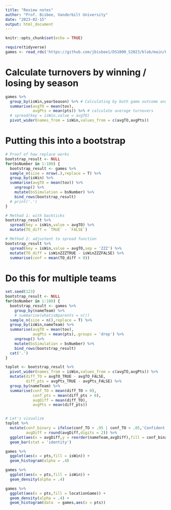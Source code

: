 ```yaml
---
title: "Review notes"
author: "Prof. Bisbee, Vanderbilt University"
date: "2023-02-15"
output: html_document
---
```


```r
knitr::opts_chunk$set(echo = TRUE)
```

```r
require(tidyverse)
games <- read_rds('https://github.com/jbisbee1/DS1000_S2023/blob/main/Lectures/4_Uni_Multivariate/data/game_summary.Rds?raw=true')
```

# Calculate turnovers by winning / losing by season

```r
games %>%
  group_by(isWin,yearSeason) %>% # Calculating by both game outcome and season
  summarise(avgTO = mean(tov),
            avgPts = mean(pts)) %>% # calculate average turnovers
  # spread(key = isWin,value = avgTO)
  pivot_wider(names_from = isWin,values_from = c(avgTO,avgPts))
```

# Putting this into a bootstrap

```r
# Proof of how replace works
bootstrap_result <- NULL
for(bsNumber in 1:100) {
  bootstrap_result <- games %>%
  sample_n(size = nrow(.),replace = T) %>%
  group_by(isWin) %>%
  summarise(avgTO = mean(tov)) %>%
    ungroup() %>%
    mutate(bsSimulation = bsNumber) %>%
    bind_rows(bootstrap_result)
  # print('.')
}

# Method 1: with backticks
bootstrap_result %>%
  spread(key = isWin,value = avgTO) %>%
  mutate(TO_diff = `TRUE` - `FALSE`)

# Method 2: adjustent to spread function
bootstrap_result %>%
  spread(key = isWin,value = avgTO,sep = 'ZZZ') %>%
  mutate(TO_diff = isWinZZZTRUE - isWinZZZFALSE) %>%
  summarise(conf = mean(TO_diff < 0))

```

# Do this for multiple teams

```r
set.seed(123)
bootstrap_result <- NULL
for(bsNumber in 1:100) {
  bootstrap_result <- games %>%
    group_by(nameTeam) %>%
    # summarise(whatisNparents = n())
  sample_n(size = n(),replace = T) %>%
  group_by(isWin,nameTeam) %>%
  summarise(avgTO = mean(tov),
            avgPts = mean(pts),.groups = 'drop') %>%
    ungroup() %>%
    mutate(bsSimulation = bsNumber) %>%
    bind_rows(bootstrap_result)
  cat('.')
}

toplot <- bootstrap_result %>%
  pivot_wider(names_from = isWin,values_from = c(avgTO,avgPts)) %>%
  mutate(diff_TO = avgTO_TRUE - avgTO_FALSE,
         diff_pts = avgPts_TRUE - avgPts_FALSE) %>%
  group_by(nameTeam) %>%
  summarise(conf_TO = mean(diff_TO < 0),
            conf_pts = mean(diff_pts > 0),
            avgDiff = mean(diff_TO),
            avgPts = mean(diff_pts))


# Let's visualize
toplot %>%
  mutate(conf_binary = ifelse(conf_TO > .95 | conf_TO < .05,'Confident','Not Confident'),
         avgDiff = round(avgDiff,digits = 2)) %>%
  ggplot(aes(x = avgDiff,y = reorder(nameTeam,avgDiff),fill = conf_binary)) + 
  geom_bar(stat = 'identity')

```

```r
games %>%
  ggplot(aes(x = pts,fill = isWin)) + 
  geom_histogram(alpha = .4)

games %>%
  ggplot(aes(x = pts,fill = isWin)) + 
  geom_density(alpha = .4)

games %>%
  ggplot(aes(x = pts,fill = locationGame)) + 
  geom_density(alpha = .4) + 
  geom_histogram(data  = games,aes(x = pts))


```






